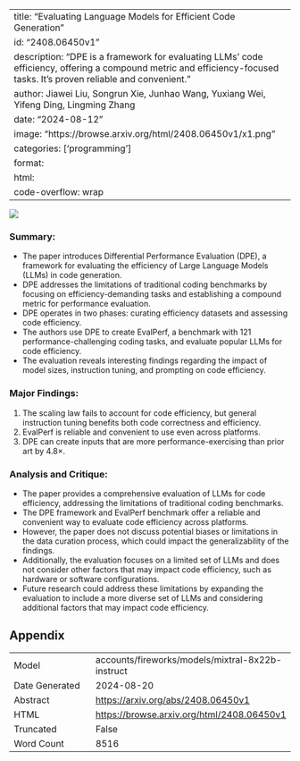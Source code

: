 
---
title: "Evaluating Language Models for Efficient Code Generation"
id: "2408.06450v1"
description: "DPE is a framework for evaluating LLMs' code efficiency, offering a compound metric and efficiency-focused tasks. It's proven reliable and convenient."
author: Jiawei Liu, Songrun Xie, Junhao Wang, Yuxiang Wei, Yifeng Ding, Lingming Zhang
date: "2024-08-12"
image: "https://browse.arxiv.org/html/2408.06450v1/x1.png"
categories: ['programming']
format:
  html:
    code-overflow: wrap
---

![](https://browse.arxiv.org/html/2408.06450v1/x1.png)

### Summary:

- The paper introduces Differential Performance Evaluation (DPE), a framework for evaluating the efficiency of Large Language Models (LLMs) in code generation.
- DPE addresses the limitations of traditional coding benchmarks by focusing on efficiency-demanding tasks and establishing a compound metric for performance evaluation.
- DPE operates in two phases: curating efficiency datasets and assessing code efficiency.
- The authors use DPE to create EvalPerf, a benchmark with 121 performance-challenging coding tasks, and evaluate popular LLMs for code efficiency.
- The evaluation reveals interesting findings regarding the impact of model sizes, instruction tuning, and prompting on code efficiency.

### Major Findings:

1. The scaling law fails to account for code efficiency, but general instruction tuning benefits both code correctness and efficiency.
2. EvalPerf is reliable and convenient to use even across platforms.
3. DPE can create inputs that are more performance-exercising than prior art by 4.8×.

### Analysis and Critique:

- The paper provides a comprehensive evaluation of LLMs for code efficiency, addressing the limitations of traditional coding benchmarks.
- The DPE framework and EvalPerf benchmark offer a reliable and convenient way to evaluate code efficiency across platforms.
- However, the paper does not discuss potential biases or limitations in the data curation process, which could impact the generalizability of the findings.
- Additionally, the evaluation focuses on a limited set of LLMs and does not consider other factors that may impact code efficiency, such as hardware or software configurations.
- Future research could address these limitations by expanding the evaluation to include a more diverse set of LLMs and considering additional factors that may impact code efficiency.

## Appendix

|          |          |
|----------|----------|
| Model     | accounts/fireworks/models/mixtral-8x22b-instruct       |
| Date Generated     | 2024-08-20       |
| Abstract | [https://arxiv.org/abs/2408.06450v1](https://arxiv.org/abs/2408.06450v1)        |
| HTML     | [https://browse.arxiv.org/html/2408.06450v1](https://browse.arxiv.org/html/2408.06450v1)       |
| Truncated       | False       |
| Word Count       | 8516       |